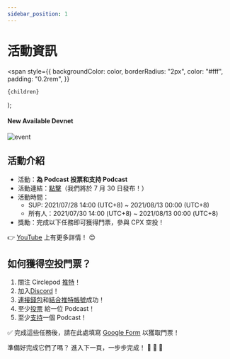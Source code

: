```yaml
---
sidebar_position: 1
---
```


# 活動資訊

  <span
    style={{
      backgroundColor: color,
      borderRadius: "2px",
      color: "#fff",
      padding: "0.2rem",
    }}
  >
    {children}
  </span>
);

#### New Available <Highlight color="#25c2a0">Devnet</Highlight>

![event](/img/FB.png)

## 活動介紹

- 活動：**為 Podcast 投票和支持 Podcast**
- 活動連結：[點擊](https://staging-launch.circlepod.app/)（我們將於 7 月 30 日發布！）
- 活動時間：
  - SUP: 2021/07/28 14:00 (UTC+8) ~ 2021/08/13 00:00 (UTC+8)
  - 所有人：2021/07/30 14:00 (UTC+8) ~ 2021/08/13 00:00 (UTC+8)
- 獎勵：完成以下任務即可獲得門票，參與 CPX 空投！

👉 [YouTube](https://www.youtube.com/watch?v=YZ-BB6IO_t4) 上有更多詳情！ 😍

## 如何獲得空投門票？

1. 關注 Circlepod [推特](https://twitter.com/CirclepodP)！
2. 加入[Discord](https://discord.gg/D2pNA2e6Dw)！
3. [連接錢包](/docs/wallet/connect-wallet)和[結合推特帳號](/docs/wallet/connect-twitter)成功！
4. 至少[投票](/docs/protocol/governance/vote) 給一位 Podcast！
5. 至少[支持](/docs/protocol/channel/intro)一個 Podcast！

✅ 完成這些任務後，請在此處填寫 [Google Form](https://forms.gle/8SnGyo4TtuBKGbYC6) 以獲取門票！

準備好完成它們了嗎？ 進入下一頁，一步步完成！ 🚀 🚀 🚀
